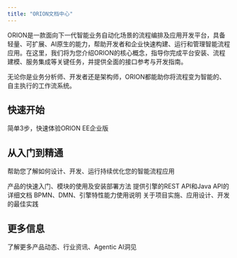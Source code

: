 ```yaml
---
title: "ORION文档中心"
---
```


<Card title="欢迎来到ORION文档中心" icon="sparkles" iconType="regular" img="images/aiorchestration.jpg">
  ORION是一款面向下一代智能业务自动化场景的流程编排及应用开发平台，具备轻量、可扩展、AI原生的能力，帮助开发者和企业快速构建、运行和管理智能流程应用。在这里，我们将为您介绍ORION的核心概念，指导你完成平台安装、流程建模、服务集成等关键任务，并提供全面的接口参考与开发指南。

  无论你是业务分析师、开发者还是架构师，ORION都能助你将流程变为智能的、自主执行的工作流系统。
</Card>

## 快速开始

<Card title="Docker部署" icon="rocket" iconType="regular" href="guide/get-started/dockdeploy">
  简单3步，快速体验ORION EE企业版
</Card>

## 从入门到精通

帮助您了解如何设计、开发、运行持续优化您的智能流程应用

<Columns cols={2}>
  <Card title="产品使用" icon="book-open" iconType="regular" href="/guide">
    产品的快速入门、模块的使用及安装部署方法
  </Card>
  <Card title="系统接口" icon="plug" iconType="regular" href="/restapi/engine/authorization">
    提供引擎的REST API和Java API的详细文档
  </Card>
  <Card title="参考资料" icon="folder-heart" iconType="regular" href="/best-practice">
    BPMN、DMN、引擎特性能力使用说明
  </Card>
  <Card title="最佳实践" icon="flask" iconType="regular" href="/best-practice">
    关于项目实施、应用设计、开发的最佳实践
  </Card>
</Columns>

## 更多信息

<Card title="访问ORION官网" icon="globe" iconType="regular" horizontal={false} href="https://oriorion.com">
  了解更多产品动态、行业资讯、Agentic AI洞见
</Card>